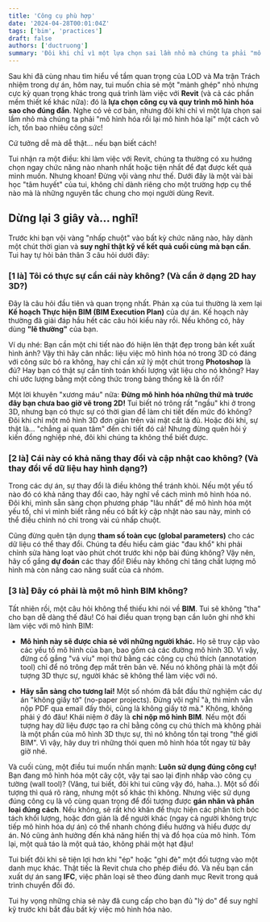 ```yaml
---
title: 'Công cụ phù hợp'
date: '2024-04-28T00:01:04Z'
tags: ['bim', 'practices']
draft: false
authors: ['ductruong']
summary: 'Đôi khi chỉ vì một lựa chọn sai lầm nhỏ mà chúng ta phải "mô hình hóa rồi lại mô hình hóa lại" một cách vô ích, tốn bao nhiêu công sức!'
---
```


Sau khi đã cùng nhau tìm hiểu về tầm quan trọng của LOD và Ma trận Trách nhiệm trong dự án, hôm nay, tui muốn chia sẻ một "mảnh ghép" nhỏ nhưng cực kỳ quan trọng khác trong quá trình làm việc với **Revit** (và cả các phần mềm thiết kế khác nữa): đó là **lựa chọn công cụ và quy trình mô hình hóa sao cho đúng đắn**. Nghe có vẻ cơ bản, nhưng đôi khi chỉ vì một lựa chọn sai lầm nhỏ mà chúng ta phải "mô hình hóa rồi lại mô hình hóa lại" một cách vô ích, tốn bao nhiêu công sức!

Cứ tưởng dễ mà dễ thật… nếu bạn biết cách!

Tui nhận ra một điều: khi làm việc với Revit, chúng ta thường có xu hướng chọn ngay chức năng nào nhanh nhất hoặc tiện nhất để đạt được kết quả mình muốn. Nhưng khoan! Đừng vội vàng như thế. Dưới đây là một vài bài học "tâm huyết" của tui, không chỉ dành riêng cho một trường hợp cụ thể nào mà là những nguyên tắc chung cho mọi người dùng Revit.

<TOCInline toc={props.toc} exclude="" />

## Dừng lại 3 giây và… nghĩ!

Trước khi bạn vội vàng "nhấp chuột" vào bất kỳ chức năng nào, hãy dành một chút thời gian và **suy nghĩ thật kỹ về kết quả cuối cùng mà bạn cần**. Tui hay tự hỏi bản thân 3 câu hỏi dưới đây:

### [1 là] Tôi có thực sự cần cái này không? (Và cần ở dạng 2D hay 3D?)

Đây là câu hỏi đầu tiên và quan trọng nhất. Phản xạ của tui thường là xem lại **Kế hoạch Thực hiện BIM (BIM Execution Plan)** của dự án. Kế hoạch này thường đã giải đáp hầu hết các câu hỏi kiểu này rồi. Nếu không có, hãy dùng **"lẽ thường"** của bạn.

Ví dụ nhé: Bạn cần một chi tiết nào đó hiện lên thật đẹp trong bản kết xuất hình ảnh? Vậy thì hãy cân nhắc: liệu việc mô hình hóa nó trong 3D có đáng với công sức bỏ ra không, hay chỉ cần xử lý một chút trong **Photoshop** là đủ? Hay bạn có thật sự cần tính toán khối lượng vật liệu cho nó không? Hay chỉ ước lượng bằng một công thức trong bảng thống kê là ổn rồi?

Một lời khuyên "xương máu" nữa: **Đừng mô hình hóa những thứ mà trước đây bạn chưa bao giờ vẽ trong 2D!** Tui biết nó trông rất "ngầu" khi ở trong 3D, nhưng bạn có thực sự có thời gian để làm chi tiết đến mức đó không? Đôi khi chỉ một mô hình 3D đơn giản trên vài mặt cắt là đủ. Hoặc đôi khi, sự thật là… "chẳng ai quan tâm" đến chi tiết đó cả! Nhưng đừng quên hỏi ý kiến đồng nghiệp nhé, đôi khi chúng ta không thể biết được.

### [2 là] Cái này có khả năng thay đổi và cập nhật cao không? (Và thay đổi về dữ liệu hay hình dạng?)

Trong các dự án, sự thay đổi là điều không thể tránh khỏi. Nếu một yếu tố nào đó có khả năng thay đổi cao, hãy nghĩ về cách mình mô hình hóa nó. Đôi khi, mình sẵn sàng chọn phương pháp "lâu nhất" để mô hình hóa một yếu tố, chỉ vì mình biết rằng nếu có bất kỳ cập nhật nào sau này, mình có thể điều chỉnh nó chỉ trong vài cú nhấp chuột.

Cũng đừng quên tận dụng **tham số toàn cục (global parameters)** cho các dữ liệu có thể thay đổi. Chúng ta đều hiểu cảm giác "đau khổ" khi phải chỉnh sửa hàng loạt vào phút chót trước khi nộp bài đúng không? Vậy nên, hãy cố gắng **dự đoán** các thay đổi! Điều này không chỉ tăng chất lượng mô hình mà còn nâng cao năng suất của cả nhóm.

### [3 là] Đây có phải là một mô hình BIM không?

Tất nhiên rồi, một câu hỏi không thể thiếu khi nói về **BIM**. Tui sẽ không "tha" cho bạn dễ dàng thế đâu! Có hai điều quan trọng bạn cần luôn ghi nhớ khi làm việc với mô hình BIM:

- **Mô hình này sẽ được chia sẻ với những người khác.** Họ sẽ truy cập vào các yếu tố mô hình của bạn, bao gồm cả các đường mô hình 3D. Vì vậy, đừng cố gắng "vá víu" mọi thứ bằng các công cụ chú thích (annotation tool) chỉ để nó trông đẹp mắt trên bản vẽ. Nếu nó không phải là một đối tượng 3D thực sự, người khác sẽ không thể làm việc với nó.

- **Hãy sẵn sàng cho tương lai!** Một số nhóm đã bắt đầu thử nghiệm các dự án "không giấy tờ" (no-paper projects). Đừng vội nghĩ "à, thì mình vẫn nộp PDF qua email đấy thôi, cũng là không giấy tờ mà." Không, không phải ý đó đâu! Khái niệm ở đây là **chỉ nộp mô hình BIM**. Nếu một đối tượng hay dữ liệu được tạo ra chỉ bằng công cụ chú thích mà không phải là một phần của mô hình 3D thực sự, thì nó không tồn tại trong "thế giới BIM". Vì vậy, hãy duy trì những thói quen mô hình hóa tốt ngay từ bây giờ nhé.

Và cuối cùng, một điều tui muốn nhấn mạnh: **Luôn sử dụng đúng công cụ!** Bạn đang mô hình hóa một cây cột, vậy tại sao lại định nhấp vào công cụ tường (wall tool)? (Vâng, tui biết, đôi khi tui cũng vậy đó, haha..). Một số đối tượng thì quá rõ ràng, nhưng một số khác thì không. Nhưng việc sử dụng đúng công cụ là vô cùng quan trọng để đối tượng được **gán nhãn và phân loại đúng cách**. Nếu không, sẽ rất khó khăn để thực hiện các phân tích bóc tách khối lượng, hoặc đơn giản là để người khác (ngay cả người không trực tiếp mô hình hóa dự án) có thể nhanh chóng điều hướng và hiểu được dự án. Nó cũng ảnh hưởng đến khả năng hiển thị và đồ họa của mô hình. Tóm lại, một quả táo là một quả táo, không phải một hạt đậu!

Tui biết đôi khi sẽ tiện lợi hơn khi "ép" hoặc "ghi đè" một đối tượng vào một danh mục khác. Thật tiếc là Revit chưa cho phép điều đó. Và nếu bạn cần xuất dự án sang **IFC**, việc phân loại sẽ theo đúng danh mục Revit trong quá trình chuyển đổi đó.

Tui hy vọng những chia sẻ này đã cung cấp cho bạn đủ "lý do" để suy nghĩ kỹ trước khi bắt đầu bất kỳ việc mô hình hóa nào.
